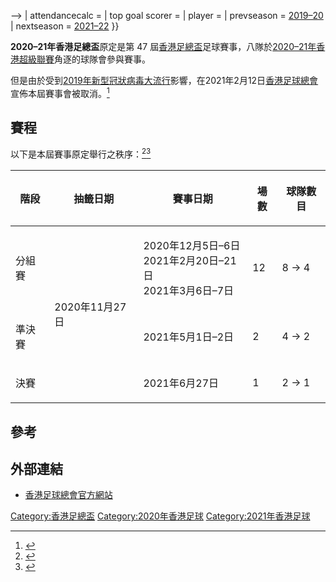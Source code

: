 {{Infobox國內足球盃賽球季
| title              = 香港足總盃
| year               = 2020–21年
| country            = 香港
| defending champion = [[東方足球隊|東方龍獅]]
| dates              = ''取消''
| num_teams          = 8 隊
| champions          = 
| count              = 
| runner-up          = 
| matches            = 
| goals              = <!--{{#expr:0}}-->
| attendancecalc     = <!--{{#expr:0}}-->
| top goal scorer    = 
| player             = 
| prevseason         = [[2019–20年香港足總盃|2019–20]]
| nextseason         = [[2021–22年香港足總盃|2021–22]]
}}

'''2020–21年香港足總盃'''原定是第 47 屆[[香港足總盃|香港足總盃]]足球賽事，八隊於[[2020–21年香港超級聯賽|2020–21年香港超級聯賽]]角逐的球隊會參與賽事。

但是由於受到[[2019冠狀病毒病香港疫情|2019年新型冠狀病毒大流行]]影響，在2021年2月12日[[香港足球總會|香港足球總會]]宣佈本屆賽事會被取消。<ref>{{cite web |url=https://www.hkfa.com/news_details2/18136 |title=有關2020-21中銀人壽香港超級聯賽復賽安排及賽事調整 |publisher=香港足球總會 |date=2021年2月12日 |accessdate=2021年2月12日 |archive-date=2021年9月7日 |archive-url=https://web.archive.org/web/20210907075616/https://www.hkfa.com/news_details2/18136 }}</ref>

== 賽程 ==
以下是本屆賽事原定舉行之秩序：<ref>{{cite web |url=https://www.hkfa.com/ch/leaguesp?type=2&year=2020-2021 |title=足總盃（2020-2021） |publisher=香港足球總會 |date=2020年11月3日 |accessdate=2020年11月3日 |archive-date=2021年11月13日 |archive-url=https://web.archive.org/web/20211113072830/https://www.hkfa.com/ch/leaguesp?type=2&year=2020-2021 }}</ref><ref>{{cite web |url=https://www.hkfa.com/upload/20202021/PL/202021fixture.pdf |title=2020/21年度賽程 |publisher=香港足球總會 |date=2020年11月3日 |accessdate=2020年11月3日 |archive-date=2021年11月13日 |archive-url=https://web.archive.org/web/20211113071901/https://www.hkfa.com/upload/20202021/PL/202021fixture.pdf }}</ref>

{| class="wikitable" border="1"
|-
! 階段
! 抽籤日期
! 賽事日期
! 場數
! 球隊數目
|-align="center"
| 分組賽
| rowspan=3| 2020年11月27日
| 2020年12月5日–6日<br /> 2021年2月20日–21日<br /> 2021年3月6日–7日
| 12
| 8 → 4
|-align="center"
| 準決賽
| 2021年5月1日–2日
| 2
| 4 → 2
|-align="center"
| 決賽
| 2021年6月27日
| 1
| 2 → 1
|}

== 參考 ==
{{reflist}}

== 外部連結 ==
*[https://www.hkfa.com/ch/leaguesp?type=2&year=2020-2021 香港足球總會官方網站] {{Wayback|url=https://www.hkfa.com/ch/leaguesp?type=2&year=2020-2021 |date=20211113072830 }}

{{香港足總盃}}
{{2020–21年香港足球}}

[[Category:香港足總盃|Category:香港足總盃]]
[[Category:2020年香港足球|Category:2020年香港足球]]
[[Category:2021年香港足球|Category:2021年香港足球]]